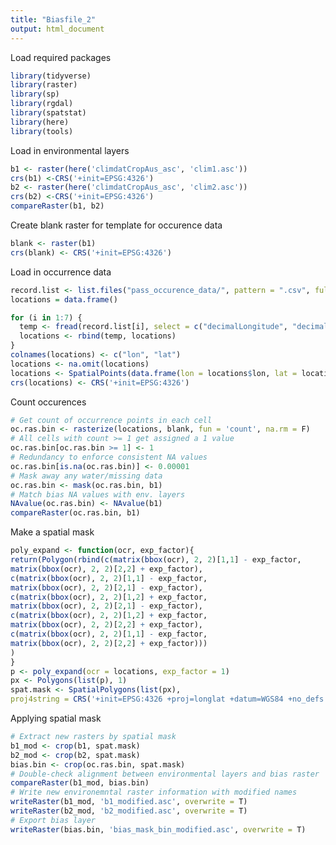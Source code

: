 ```yaml
---
title: "Biasfile_2"
output: html_document
---
```


Load required packages
``` r
library(tidyverse)
library(raster)
library(sp)
library(rgdal)
library(spatstat)
library(here)
library(tools)
```

Load in environmental layers
```r
b1 <- raster(here('climdatCropAus_asc', 'clim1.asc'))
crs(b1) <-CRS('+init=EPSG:4326')
b2 <- raster(here('climdatCropAus_asc', 'clim2.asc'))
crs(b2) <-CRS('+init=EPSG:4326')
compareRaster(b1, b2)
```
Create blank raster for template for occurence data
```r
blank <- raster(b1)
crs(blank) <- CRS('+init=EPSG:4326')
```
Load in occurrence data
```r
record.list <- list.files("pass_occurence_data/", pattern = ".csv", full.names = T)
locations = data.frame()

for (i in 1:7) {
  temp <- fread(record.list[i], select = c("decimalLongitude", "decimalLatitude"))
  locations <- rbind(temp, locations)
}
colnames(locations) <- c("lon", "lat")
locations <- na.omit(locations)
locations <- SpatialPoints(data.frame(lon = locations$lon, lat = locations$lat))
crs(locations) <- CRS('+init=EPSG:4326')

```

Count occurences
```r
# Get count of occurrence points in each cell
oc.ras.bin <- rasterize(locations, blank, fun = 'count', na.rm = F)
# All cells with count >= 1 get assigned a 1 value
oc.ras.bin[oc.ras.bin >= 1] <- 1
# Redundancy to enforce consistent NA values
oc.ras.bin[is.na(oc.ras.bin)] <- 0.00001
# Mask away any water/missing data
oc.ras.bin <- mask(oc.ras.bin, b1)
# Match bias NA values with env. layers
NAvalue(oc.ras.bin) <- NAvalue(b1)
compareRaster(oc.ras.bin, b1)
```

Make a spatial mask 
```r
poly_expand <- function(ocr, exp_factor){
return(Polygon(rbind(c(matrix(bbox(ocr), 2, 2)[1,1] - exp_factor,
matrix(bbox(ocr), 2, 2)[2,2] + exp_factor),
c(matrix(bbox(ocr), 2, 2)[1,1] - exp_factor,
matrix(bbox(ocr), 2, 2)[2,1] - exp_factor),
c(matrix(bbox(ocr), 2, 2)[1,2] + exp_factor,
matrix(bbox(ocr), 2, 2)[2,1] - exp_factor),
c(matrix(bbox(ocr), 2, 2)[1,2] + exp_factor,
matrix(bbox(ocr), 2, 2)[2,2] + exp_factor),
c(matrix(bbox(ocr), 2, 2)[1,1] - exp_factor,
matrix(bbox(ocr), 2, 2)[2,2] + exp_factor)))
)
}
p <- poly_expand(ocr = locations, exp_factor = 1)
px <- Polygons(list(p), 1)
spat.mask <- SpatialPolygons(list(px),
proj4string = CRS('+init=EPSG:4326 +proj=longlat +datum=WGS84 +no_defs +ellps=WGS84 +towgs84=0,0,0'))
```

Applying spatial mask 
```r
# Extract new rasters by spatial mask
b1_mod <- crop(b1, spat.mask)
b2_mod <- crop(b2, spat.mask)
bias.bin <- crop(oc.ras.bin, spat.mask)
# Double-check alignment between environmental layers and bias raster
compareRaster(b1_mod, bias.bin)
# Write new environemntal raster information with modified names
writeRaster(b1_mod, 'b1_modified.asc', overwrite = T)
writeRaster(b2_mod, 'b2_modified.asc', overwrite = T)
# Export bias layer
writeRaster(bias.bin, 'bias_mask_bin_modified.asc', overwrite = T)

```

